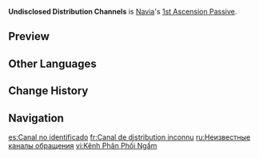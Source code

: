 {{Talent Infobox
|image         = Talent Undisclosed Distribution Channels.png
|character     = Navia
|type          = 1st Ascension Passive
|info          = For 4s after using Ceremonial Crystalshot, the DMG dealt by Navia's Normal Attacks, Charged Attacks, and Plunging Attacks will be converted into {{Color|Geo DMG}} which cannot be overridden by other Elemental infusions, and the DMG dealt by Navia's Normal Attacks, Charged Attacks, and Plunging Attacks will be increased by 40%.
|scale_att1    = 
|scale_att2    = 
|utility1      = DMG Bonus
|utility2      = Conversion
}}
'''Undisclosed Distribution Channels''' is [[Navia]]'s [[1st Ascension Passive]].
<!--
==Gameplay Notes==
-->
==Preview==
{{Preview
|file1    = Undisclosed Distribution Channels Normal Preview
|caption1 = Normal Attack

|file2    = Undisclosed Distribution Channels Charged Preview
|caption2 = Charged Attack

|file3    = Undisclosed Distribution Channels Plunging Preview
|caption3 = Plunging Attack
}}

==Other Languages==
{{Other Languages
|en      = Undisclosed Distribution Channels
|zhs     = 不明流通渠道
|zhs_rm  = Bùmíng Liútōng Qúdào
|zht     = 不明流通管道
|zht_rm  = Bùmíng Liútōng Guǎndào
|zh_tl   = 
|ja      = 未知の流通ルート
|ja_rm   = Michi no Ryuutsuu Ruuto
|ja_tl   = Unknown Distribution Routes
|ko      = 비밀 유통 경로
|ko_rm   = 
|ko_tl   = 
|es      = Canal no identificado
|es_tl   = Unidentified Channel
|fr      = Canal de distribution inconnu
|fr_tl   = Unknown Distribution Channel
|ru      = Неизвестные каналы обращения
|ru_tl   = Unknown Circulation Channels
|th      = Undisclosed Distribution Channels
|vi      = Kênh Phân Phối Ngầm
|vi_tl   = 
|de      = Unbekannte Vertriebskanäle
|de_tl   = Unknown Distribution Channels
|id      = Undisclosed Distribution Channels
|pt      = Canal de Corrente Desconhecida
|pt_tl   = 
|tr      = Gizli Dağıtım Kanalları
|tr_tl   = 
|it      = Canali di distribuzione segreti
|it_tl   = 
}}

==Change History==
{{Change History|4.3}}

==Navigation==
{{Talent Navbox|Navia}}

[[es:Canal no identificado]]
[[fr:Canal de distribution inconnu]]
[[ru:Неизвестные каналы обращения]]
[[vi:Kênh Phân Phối Ngầm]]